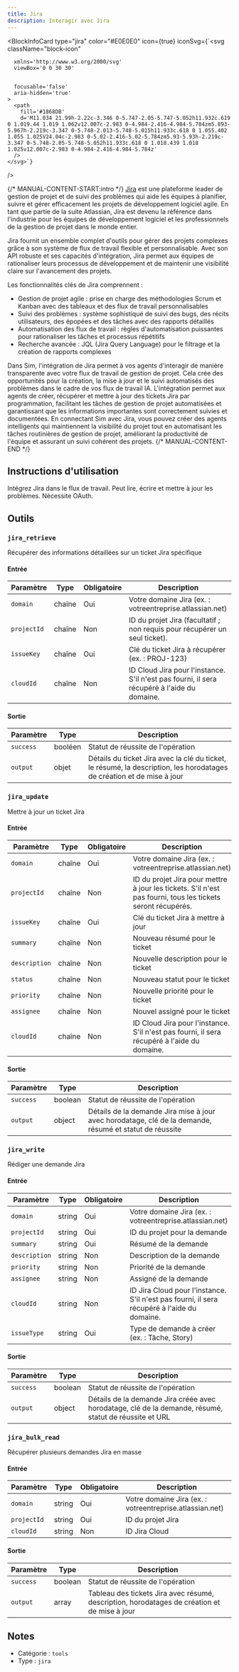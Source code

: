 ```yaml
---
title: Jira
description: Interagir avec Jira
---
```



<BlockInfoCard 
  type="jira"
  color="#E0E0E0"
  icon={true}
  iconSvg={`<svg className="block-icon"
      
      xmlns='http://www.w3.org/2000/svg'
      viewBox='0 0 30 30'
      
      
      focusable='false'
      aria-hidden='true'
    >
      <path
        fill='#1868DB'
        d='M11.034 21.99h-2.22c-3.346 0-5.747-2.05-5.747-5.052h11.932c.619 0 1.019.44 1.019 1.062v12.007c-2.983 0-4.984-2.416-4.984-5.784zm5.893-5.967h-2.219c-3.347 0-5.748-2.013-5.748-5.015h11.933c.618 0 1.055.402 1.055 1.025V24.04c-2.983 0-5.02-2.416-5.02-5.784zm5.93-5.93h-2.219c-3.347 0-5.748-2.05-5.748-5.052h11.933c.618 0 1.018.439 1.018 1.025v12.007c-2.983 0-4.984-2.416-4.984-5.784z'
      />
    </svg>`}
/>

{/* MANUAL-CONTENT-START:intro */}
[Jira](https://www.atlassian.com/jira) est une plateforme leader de gestion de projet et de suivi des problèmes qui aide les équipes à planifier, suivre et gérer efficacement les projets de développement logiciel agile. En tant que partie de la suite Atlassian, Jira est devenu la référence dans l'industrie pour les équipes de développement logiciel et les professionnels de la gestion de projet dans le monde entier.

Jira fournit un ensemble complet d'outils pour gérer des projets complexes grâce à son système de flux de travail flexible et personnalisable. Avec son API robuste et ses capacités d'intégration, Jira permet aux équipes de rationaliser leurs processus de développement et de maintenir une visibilité claire sur l'avancement des projets.

Les fonctionnalités clés de Jira comprennent :

- Gestion de projet agile : prise en charge des méthodologies Scrum et Kanban avec des tableaux et des flux de travail personnalisables
- Suivi des problèmes : système sophistiqué de suivi des bugs, des récits utilisateurs, des épopées et des tâches avec des rapports détaillés
- Automatisation des flux de travail : règles d'automatisation puissantes pour rationaliser les tâches et processus répétitifs
- Recherche avancée : JQL (Jira Query Language) pour le filtrage et la création de rapports complexes

Dans Sim, l'intégration de Jira permet à vos agents d'interagir de manière transparente avec votre flux de travail de gestion de projet. Cela crée des opportunités pour la création, la mise à jour et le suivi automatisés des problèmes dans le cadre de vos flux de travail IA. L'intégration permet aux agents de créer, récupérer et mettre à jour des tickets Jira par programmation, facilitant les tâches de gestion de projet automatisées et garantissant que les informations importantes sont correctement suivies et documentées. En connectant Sim avec Jira, vous pouvez créer des agents intelligents qui maintiennent la visibilité du projet tout en automatisant les tâches routinières de gestion de projet, améliorant la productivité de l'équipe et assurant un suivi cohérent des projets.
{/* MANUAL-CONTENT-END */}

## Instructions d'utilisation

Intégrez Jira dans le flux de travail. Peut lire, écrire et mettre à jour les problèmes. Nécessite OAuth.

## Outils

### `jira_retrieve`

Récupérer des informations détaillées sur un ticket Jira spécifique

#### Entrée

| Paramètre | Type | Obligatoire | Description |
| --------- | ---- | ----------- | ----------- |
| `domain` | chaîne | Oui | Votre domaine Jira \(ex. : votreentreprise.atlassian.net\) |
| `projectId` | chaîne | Non | ID du projet Jira \(facultatif ; non requis pour récupérer un seul ticket\). |
| `issueKey` | chaîne | Oui | Clé du ticket Jira à récupérer \(ex. : PROJ-123\) |
| `cloudId` | chaîne | Non | ID Cloud Jira pour l'instance. S'il n'est pas fourni, il sera récupéré à l'aide du domaine. |

#### Sortie

| Paramètre | Type | Description |
| --------- | ---- | ----------- |
| `success` | booléen | Statut de réussite de l'opération |
| `output` | objet | Détails du ticket Jira avec la clé du ticket, le résumé, la description, les horodatages de création et de mise à jour |

### `jira_update`

Mettre à jour un ticket Jira

#### Entrée

| Paramètre | Type | Obligatoire | Description |
| --------- | ---- | ----------- | ----------- |
| `domain` | chaîne | Oui | Votre domaine Jira \(ex. : votreentreprise.atlassian.net\) |
| `projectId` | chaîne | Non | ID du projet Jira pour mettre à jour les tickets. S'il n'est pas fourni, tous les tickets seront récupérés. |
| `issueKey` | chaîne | Oui | Clé du ticket Jira à mettre à jour |
| `summary` | chaîne | Non | Nouveau résumé pour le ticket |
| `description` | chaîne | Non | Nouvelle description pour le ticket |
| `status` | chaîne | Non | Nouveau statut pour le ticket |
| `priority` | chaîne | Non | Nouvelle priorité pour le ticket |
| `assignee` | chaîne | Non | Nouvel assigné pour le ticket |
| `cloudId` | chaîne | Non | ID Cloud Jira pour l'instance. S'il n'est pas fourni, il sera récupéré à l'aide du domaine. |

#### Sortie

| Paramètre | Type | Description |
| --------- | ---- | ----------- |
| `success` | boolean | Statut de réussite de l'opération |
| `output` | object | Détails de la demande Jira mise à jour avec horodatage, clé de la demande, résumé et statut de réussite |

### `jira_write`

Rédiger une demande Jira

#### Entrée

| Paramètre | Type | Obligatoire | Description |
| --------- | ---- | -------- | ----------- |
| `domain` | string | Oui | Votre domaine Jira (ex. : votreentreprise.atlassian.net) |
| `projectId` | string | Oui | ID du projet pour la demande |
| `summary` | string | Oui | Résumé de la demande |
| `description` | string | Non | Description de la demande |
| `priority` | string | Non | Priorité de la demande |
| `assignee` | string | Non | Assigné de la demande |
| `cloudId` | string | Non | ID Jira Cloud pour l'instance. S'il n'est pas fourni, il sera récupéré à l'aide du domaine. |
| `issueType` | string | Oui | Type de demande à créer (ex. : Tâche, Story) |

#### Sortie

| Paramètre | Type | Description |
| --------- | ---- | ----------- |
| `success` | boolean | Statut de réussite de l'opération |
| `output` | object | Détails de la demande Jira créée avec horodatage, clé de la demande, résumé, statut de réussite et URL |

### `jira_bulk_read`

Récupérer plusieurs demandes Jira en masse

#### Entrée

| Paramètre | Type | Obligatoire | Description |
| --------- | ---- | -------- | ----------- |
| `domain` | string | Oui | Votre domaine Jira (ex. : votreentreprise.atlassian.net) |
| `projectId` | string | Oui | ID du projet Jira |
| `cloudId` | string | Non | ID Jira Cloud |

#### Sortie

| Paramètre | Type | Description |
| --------- | ---- | ----------- |
| `success` | boolean | Statut de réussite de l'opération |
| `output` | array | Tableau des tickets Jira avec résumé, description, horodatages de création et de mise à jour |

## Notes

- Catégorie : `tools`
- Type : `jira`
